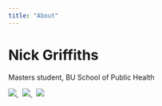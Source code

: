 ```yaml
---
title: "About"
---
```


# Nick Griffiths

Masters student, BU School of Public Health


<a class="icon" href="https://twitter.com/ng_griff">
	<img class="icon" src="/img/twitter.svg" />
</a> &nbsp;
<a class="icon" href="https://github.com/ngriffiths21">
	<img class="icon" src="/img/github.svg" />
</a> &nbsp;
<a class="icon" href="https://linkedin.com/in/nicholas-griffiths">
	<img class="icon" src="/img/linkedin.svg" />
</a>
